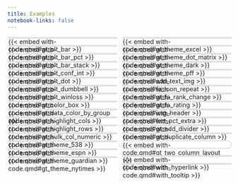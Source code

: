 ```yaml
---
title: Examples
notebook-links: false
---
```


<style>
iframe {
    overflow: hidden;
}

h3 {
    text-align: center;
}

h3 a {
    text-decoration: none;
    font-size: 20px;
}

/* Turn off weird quarto whitespace behavior */
.masonry-item > p {
  margin: 0;
  padding: 0;
  position: absolute;
  top: 0;
  left: 0;
  right: 0;
  bottom: 0;
}

.masonry-container {
  column-count: auto;
  /* Effectively determines number of columns (wider = fewer cols) */
  column-width: 11rem;
  column-gap: 1em;
}

.masonry-item {
  display: inline-block;
  width: 100%;
  margin-bottom: 1em;
  position: relative;
  border: 2px solid #e0e0e0;
  border-radius: 8px;
  background: #fff;
}

.embed-hover-overlay {
    position: absolute;
    top: 0; left: 0; right: 0; bottom: 0;
    background: rgba(0,0,0,0.6);
    color: #fff;
    font-size: 1.5em;
    display: flex;
    align-items: center;
    justify-content: center;
    opacity: 0;
    pointer-events: none;
    transition: opacity 0.2s;
    z-index: 2;
    border-radius: 8px;
    text-align: center;
    font-size: 1em;
}

.masonry-item:hover .embed-hover-overlay {
    opacity: 1;
    pointer-events: auto;
}

.masonry-item .cell-output table {
  zoom: calc(260/var(--width) * var(--dynamic-factor));
}
</style>

<script>
function updateZoom() {
  const container = document.querySelector('.masonry-item');
  if (!container) return;

  const width = container.offsetWidth;
  const factor = Math.max(0.5, Math.min(1.75, width / 300));

  document.documentElement.style.setProperty('--dynamic-factor', factor);
}

addEventListener('DOMContentLoaded', updateZoom);
addEventListener('resize', updateZoom);

function setTableWidths() {
    document.querySelectorAll('.masonry-item').forEach(item => {
        // Skip fixed width for gt_two_column_layout
        if (
            item.querySelector('[href*="with-code.html#gt_two_column_layout"]') ||
            item.querySelector('#cell-gt_two_column_layout')
        ) {
            item.style.setProperty('--width', 631);
            return;
        }
        const table = item.querySelector('.cell-output table');
        if (table) {
            // Set the --width CSS variable on the masonry item to the rendered width
            const tableWidth = table.offsetWidth;
            item.style.setProperty('--width', tableWidth);
        }
    });
}

addEventListener('DOMContentLoaded', setTableWidths);
addEventListener('resize', setTableWidths);
</script>

<!-- ::::: {.grid}

:::{.g-col-lg-5 .g-col-12 .example .shrink-example}
### [Two Column Layout](./before-after.qmd#two-column-layout)
{{< embed raw.qmd#two-column-layout >}}
:::

::::: -->

::::{.masonry-container}

:::{.masonry-item}
{{< embed with-code.qmd#gt_plt_bar >}}
[gt_plt_bar](./with-code.html#gt_plt_bar){.embed-hover-overlay}
:::

:::{.masonry-item}
{{< embed with-code.qmd#gt_plt_bar_pct >}}
[gt_plt_bar_pct](./with-code.html#gt_plt_bar_pct){.embed-hover-overlay}
:::

:::{.masonry-item}
{{< embed with-code.qmd#gt_plt_bar_stack >}}
[gt_plt_bar_stack](./with-code.html#gt_plt_bar_stack){.embed-hover-overlay}
:::

:::{.masonry-item}
{{< embed with-code.qmd#gt_plt_conf_int >}}
[gt_plt_conf_int](./with-code.html#gt_plt_conf_int){.embed-hover-overlay}
:::

<!-- Override width on some of the slower rendering ones -->
:::{.masonry-item style="--width: 292;"}
{{< embed with-code.qmd#gt_plt_dot >}}
[gt_plt_dot](./with-code.html#gt_plt_dot){.embed-hover-overlay}
:::

<!-- Override width on some of the slower rendering ones -->
:::{.masonry-item style="--width: 359;"}
{{< embed with-code.qmd#gt_plt_dumbbell >}}
[gt_plt_dumbbell](./with-code.html#gt_plt_dumbbell){.embed-hover-overlay}
:::

:::{.masonry-item}
{{< embed with-code.qmd#gt_plt_winloss >}}
[gt_plt_winloss](./with-code.html#gt_plt_winloss){.embed-hover-overlay}
:::

:::{.masonry-item style="--width: 209;"}
{{< embed with-code.qmd#gt_color_box >}}
[gt_color_box](./with-code.html#gt_color_box){.embed-hover-overlay}
:::

<!-- Override width on some of the slower rendering ones -->
:::{.masonry-item style="--width: 322;"}
{{< embed with-code.qmd#gt_data_color_by_group >}}
[gt_data_color_by_group](./with-code.html#gt_data_color_by_group){.embed-hover-overlay}
:::

:::{.masonry-item}
{{< embed with-code.qmd#gt_highlight_cols >}}
[gt_highlight_cols](./with-code.html#gt_highlight_cols){.embed-hover-overlay}
:::

:::{.masonry-item}
{{< embed with-code.qmd#gt_highlight_rows >}}
[gt_highlight_rows](./with-code.html#gt_highlight_rows){.embed-hover-overlay}
:::

:::{.masonry-item}
{{< embed with-code.qmd#gt_hulk_col_numeric >}}
[gt_hulk_col_numeric](./with-code.html#gt_hulk_col_numeric){.embed-hover-overlay}
:::

:::{.masonry-item style="--width: 380;"}
{{< embed with-code.qmd#gt_theme_538 >}}
[gt_theme_538](./with-code.html#gt_theme_538){.embed-hover-overlay}
:::

:::{.masonry-item style="--width: 395;"}
{{< embed with-code.qmd#gt_theme_espn >}}
[gt_theme_espn](./with-code.html#gt_theme_espn){.embed-hover-overlay}
:::

:::{.masonry-item style="--width: 417;"}
{{< embed with-code.qmd#gt_theme_guardian >}}
[gt_theme_guardian](./with-code.html#gt_theme_guardian){.embed-hover-overlay}
:::

:::{.masonry-item style="--width: 334;"}
{{< embed with-code.qmd#gt_theme_nytimes >}}
[gt_theme_nytimes](./with-code.html#gt_theme_nytimes){.embed-hover-overlay}
:::

:::{.masonry-item style="--width: 365;"}
{{< embed with-code.qmd#gt_theme_excel >}}
[gt_theme_excel](./with-code.html#gt_theme_excel){.embed-hover-overlay}
:::

:::{.masonry-item style="--width: 411;"}
{{< embed with-code.qmd#gt_theme_dot_matrix >}}
[gt_theme_dot_matrix](./with-code.html#gt_theme_dot_matrix){.embed-hover-overlay}
:::

:::{.masonry-item style="--width: 379;"}
{{< embed with-code.qmd#gt_theme_dark >}}
[gt_theme_dark](./with-code.html#gt_theme_dark){.embed-hover-overlay}
:::

:::{.masonry-item style="--width: 488;"}
{{< embed with-code.qmd#gt_theme_pff >}}
[gt_theme_pff](./with-code.html#gt_theme_pff){.embed-hover-overlay}
:::

:::{.masonry-item style="--width: 274;"}
{{< embed with-code.qmd#add_text_img >}}
[add_text_img](./with-code.html#add_text_img){.embed-hover-overlay}
:::

:::{.masonry-item}
{{< embed with-code.qmd#fa_icon_repeat >}}
[fa_icon_repeat](./with-code.html#fa_icon_repeat){.embed-hover-overlay}
:::

:::{.masonry-item}
{{< embed with-code.qmd#gt_fa_rank_change >}}
[gt_fa_rank_change](./with-code.html#gt_fa_rank_change){.embed-hover-overlay}
:::

:::{.masonry-item style="--width: 525;"}
{{< embed with-code.qmd#gt_fa_rating >}}
[gt_fa_rating](./with-code.html#gt_fa_rating){.embed-hover-overlay}
:::

:::{.masonry-item}
{{< embed with-code.qmd#img_header >}}
[img_header](./with-code.html#img_header){.embed-hover-overlay}
:::

:::{.masonry-item style="--width: 369;"}
{{< embed with-code.qmd#fmt_pct_extra >}}
[fmt_pct_extra](./with-code.html#fmt_pct_extra){.embed-hover-overlay}
:::

:::{.masonry-item style="--width: 745;"}
{{< embed with-code.qmd#gt_add_divider >}}
[gt_add_divider](./with-code.html#gt_add_divider){.embed-hover-overlay}
:::

:::{.masonry-item style="--width: 338;"}
{{< embed with-code.qmd#gt_duplicate_column >}}
[gt_duplicate_column](./with-code.html#gt_duplicate_column){.embed-hover-overlay}
:::

:::{.masonry-item}
{{< embed with-code.qmd#gt_merge_stack >}}
[gt_merge_stack](./with-code.html#gt_merge_stack){.embed-hover-overlay}
:::

:::{.masonry-item style="padding-top: 15px;"}
{{< embed with-code.qmd#gt_two_column_layout >}}
[gt_two_column_layout](./with-code.html#gt_two_column_layout){.embed-hover-overlay}
:::

:::{.masonry-item style="--width: 201;"}
{{< embed with-code.qmd#with_hyperlink >}}
[with_hyperlink](./with-code.html#with_hyperlink){.embed-hover-overlay}
:::

:::{.masonry-item}
{{< embed with-code.qmd#with_tooltip >}}
[with_tooltip](./with-code.html#with_tooltip){.embed-hover-overlay}
:::

::::
